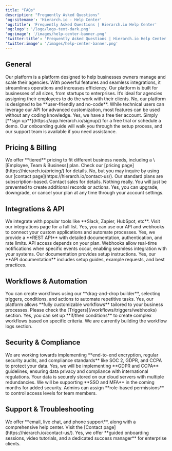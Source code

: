 ```yaml
---
title: "FAQs"
description: "Frequently Asked Questions"
'og:sitename': 'Hierarch.io - Help Center'
'og:title': 'Frequently Asked Questions | Hierarch.io Help Center'
'og:logo': '/logo/logo-text-dark.png'
'og:image': '/images/help-center-banner.png'
'twitter:title': 'Frequently Asked Questions | Hierarch.io Help Center'
'twitter:image': '/images/help-center-banner.png'
---
```


## General

<AccordionGroup>
  <Accordion title="1. What is your platform, and how can it help my business?" defaultOpen={false}>
    Our platform is a platform designed to help businesses owners manage and scale their agencies. With powerful features and seamless integrations, it streamlines operations and increases efficiency.
  </Accordion>

  <Accordion title="2. Who is your platform designed for?" defaultOpen={false}>
    Our platform is built for businesses of all sizes, from startups to enterprises. It’s ideal for agencies assigning their employees to do the work with their clients.
  </Accordion>

  <Accordion title="3. Do I need technical skills to use it?" defaultOpen={false}>
    No, our platform is designed to be **user-friendly and no-code**. While technical users can leverage our API for advanced customization, most features can be used without any coding knowledge.
  </Accordion>

  <Accordion title="4. Is there a free trial or demo available?" defaultOpen={false}>
    Yes, we have a free tier account.
  </Accordion>

  <Accordion title="5. How do I get started?" defaultOpen={false}>
    Simply [**sign up**](https://app.hierarch.io/signup/) for a free trial or schedule a demo. Our onboarding guide will walk you through the setup process, and our support team is available if you need assistance.
  </Accordion>
</AccordionGroup>

## Pricing & Billing

<AccordionGroup>
  <Accordion title="6. What pricing plans do you offer?" defaultOpen={false}>
    We offer **tiered** pricing to fit different business needs, including a \[Employee, Team & Business] plan. Check our [pricing page](https://hierarch.io/pricing/) for details.
  </Accordion>

  <Accordion title="7. Do you offer discounts for annual subscriptions?" defaultOpen={false}>
    No, but you may inquire by using our [contact page](https://hierarch.io/contact-us/).
  </Accordion>

  <Accordion title="8. Is there a pay-as-you-go option?" defaultOpen={false}>
    Our standard plans are subscription-based. Contact sales for details.
  </Accordion>

  <Accordion title="9. What happens if I exceed my usage limits?" defaultOpen={false}>
    Nothing really. You will just be prevented to create additional records or actions. 
  </Accordion>

  <Accordion title="10. Can I change or cancel my subscription at any time?" defaultOpen={false}>
    Yes, you can upgrade, downgrade, or cancel your plan at any time through your account settings.
  </Accordion>
</AccordionGroup>

## Integrations & API

<AccordionGroup>
  <Accordion title="11. What third-party apps does your platform integrate with?" defaultOpen={false}>
    We integrate with popular tools like **Slack, Zapier, HubSpot, etc**. Visit our integrations page for a full list.
  </Accordion>

  <Accordion title="12. Can I connect my own custom tools or software?" defaultOpen={false}>
    Yes, you can use our API and webhooks to connect your custom applications and automate processes.
  </Accordion>

  <Accordion title="13. Do you offer API access?" defaultOpen={false}>
    Yes, we provide a **REST API** with detailed documentation, authentication, and rate limits. API access depends on your plan.
  </Accordion>

  <Accordion title="14. How do webhooks work on your platform?" defaultOpen={false}>
    Webhooks allow real-time notifications when specific events occur, enabling seamless integration with your systems. Our documentation provides setup instructions.
  </Accordion>

  <Accordion title="15. Is there a developer guide for API integrations?" defaultOpen={false}>
    Yes, our **API documentation** includes setup guides, example requests, and best practices.
  </Accordion>
</AccordionGroup>

## Workflows & Automation

<AccordionGroup>
  <Accordion title="16. How do I set up an automated workflow?" defaultOpen={false}>
    You can create workflows using our **drag-and-drop builder**, selecting triggers, conditions, and actions to automate repetitive tasks.
  </Accordion>

  <Accordion title="17. Can I create custom workflows for my business?" defaultOpen={false}>
    Yes, our platform allows **fully customizable workflows** tailored to your business processes.
  </Accordion>

  <Accordion title="18. What triggers and actions are available?" defaultOpen={false}>
    Please check the [Triggers](/workflows/triggers/webhooks) section.
  </Accordion>

  <Accordion title="19. Can I use conditional logic in my workflows?" defaultOpen={false}>
    Yes, you can set up **if/then conditions** to create complex workflows based on specific criteria.
  </Accordion>

  <Accordion title="20. How do I troubleshoot a failed automation?" defaultOpen={false}>
    We are currently building the workflow logs section.
  </Accordion>
</AccordionGroup>

## Security & Compliance

<AccordionGroup>
  <Accordion title="21. How do you keep my data secure?" defaultOpen={false}>
    We are working towards implementing **end-to-end encryption, regular security audits, and compliance standards** like SOC 2, GDPR, and CCPA to protect your data.
  </Accordion>

  <Accordion title="22. Is your platform GDPR/CCPA compliant?" defaultOpen={false}>
    Yes, we will be implementing **GDPR and CCPA** guidelines, ensuring data privacy and compliance with international regulations.
  </Accordion>

  <Accordion title="23. Where is my data stored?" defaultOpen={false}>
    Your data is securely stored on our cloud servers with multiple redundancies.
  </Accordion>

  <Accordion title="24. Do you offer single sign-on (SSO) or multi-factor authentication (MFA)?" defaultOpen={false}>
    We will be supporting **SSO and MFA** in the coming months for added security.
  </Accordion>

  <Accordion title="25. How can I manage user roles and permissions?" defaultOpen={false}>
    Admins can assign **role-based permissions** to control access levels for team members.
  </Accordion>
</AccordionGroup>

## Support & Troubleshooting

<AccordionGroup>
  <Accordion title="26. What support options do you offer?" defaultOpen={false}>
    We offer **email, live chat, and phone support**, along with a comprehensive help center.
  </Accordion>

  <Accordion title="27. How can I contact support?" defaultOpen={false}>
    Visit the [Contact page](https://hierarch.io/contact-us/).
  </Accordion>

  <Accordion title="28. Do you provide onboarding assistance?" defaultOpen={false}>
    Yes, we offer **guided onboarding sessions, video tutorials, and a dedicated success manager** for enterprise clients.
  </Accordion>
</AccordionGroup>